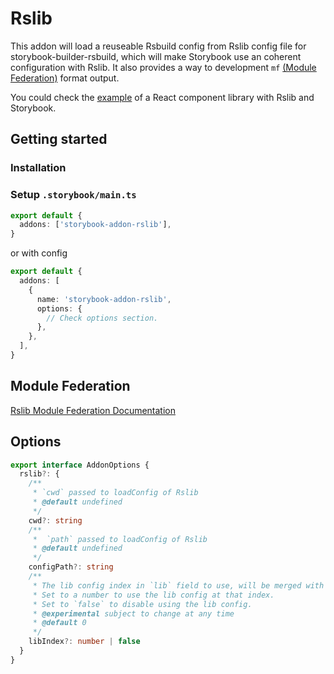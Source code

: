 
# Rslib

This addon will load a reuseable Rsbuild config from Rslib config file for storybook-builder-rsbuild, which will make Storybook use an coherent configuration with Rslib. It also provides a way to development `mf` [(Module Federation)](https://lib.rsbuild.dev/guide/basic/output-format#mf) format output.

You could check the [example](https://github.com/rspack-contrib/storybook-rsbuild/tree/main/sandboxes/rslib-react-component) of a React component library with Rslib and Storybook.

## Getting started

### Installation

<PackageManagerTabs command="install storybook-addon-rslib -D" />

### Setup `.storybook/main.ts`

```ts
export default {
  addons: ['storybook-addon-rslib'],
}
```

or with config

```ts
export default {
  addons: [
    {
      name: 'storybook-addon-rslib',
      options: {
        // Check options section.
      },
    },
  ],
}
```

## Module Federation

[Rslib Module Federation Documentation](https://lib.rsbuild.dev/guide/advanced/module-federation)

## Options

```ts
export interface AddonOptions {
  rslib?: {
    /**
     * `cwd` passed to loadConfig of Rslib
     * @default undefined
     */
    cwd?: string
    /**
     *  `path` passed to loadConfig of Rslib
     * @default undefined
     */
    configPath?: string
    /**
     * The lib config index in `lib` field to use, will be merged with the other fields in the config.
     * Set to a number to use the lib config at that index.
     * Set to `false` to disable using the lib config.
     * @experimental subject to change at any time
     * @default 0
     */
    libIndex?: number | false
  }
}
```

